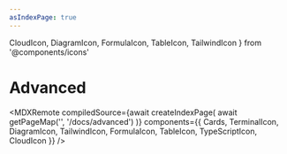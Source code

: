 ```yaml
---
asIndexPage: true
---
```


  CloudIcon,
  DiagramIcon,
  FormulaIcon,
  TableIcon,
  TailwindIcon
} from '@components/icons'

# Advanced

<MDXRemote
  compiledSource={await createIndexPage(
    await getPageMap('', '/docs/advanced')
  )}
  components={{
    Cards,
    TerminalIcon,
    DiagramIcon,
    TailwindIcon,
    FormulaIcon,
    TableIcon,
    TypeScriptIcon,
    CloudIcon
  }}
/>
